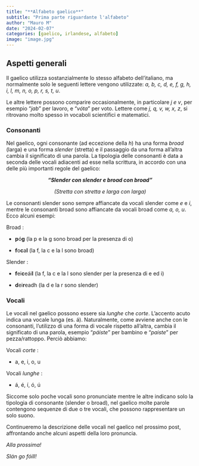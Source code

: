 ```yaml
---
title: "**Alfabeto gaelico**"
subtitle: "Prima parte riguardante l'alfabeto"
author: "Mauro M"
date: "2024-02-07"
categories: [gaelico, irlandese, alfabeto]
image: "image.jpg"
---
```


## Aspetti generali

Il gaelico utilizza sostanzialmente lo stesso alfabeto dell'italiano, ma normalmente solo le seguenti lettere vengono utilizzate: *a, b, c, d, e, f, g, h, i, l, m, n, o, p, r, s, t, u*.

Le altre lettere possono comparire occasionalmente, in particolare *j e v*, per esempio "*jab*" per lavoro, e "*vóta*" per voto. Lettere come *j, q, v, w, x, z*, si ritrovano molto spesso in vocaboli scientifici e matematici.

### Consonanti

Nel gaelico, ogni consonante (ad eccezione della *h*) ha una forma *broad* (larga) e una forma *slender* (stretta) e il passaggio da una forma all'altra cambia il significato di una parola. La tipologia delle consonanti è data a seconda delle vocali adiacenti ad esse nella scrittura, in accordo con una delle più importanti regole del gaelico:

::: {style="text-align: center"}
***"Slender con slender e broad con broad"***

*(Stretta con stretta e larga con larga)*
:::

Le consonanti slender sono sempre affiancate da vocali slender come *e* e *i*, mentre le consonanti broad sono affiancate da vocali broad come *a, o, u*. Ecco alcuni esempi:

Broad :

-   **p**ó**g** (la p e la g sono broad per la presenza di o)

-   **f**o**c**a**l** (la f, la c e la l sono broad)

Slender :

-   **f**ei**c**eái**l** (la f, la c e la l sono slender per la presenza di e ed i)

-   **d**ei**r**eadh (la d e la r sono slender)

### Vocali

Le vocali nel gaelico possono essere sia *lunghe* che *corte*. L'accento acuto indica una vocale lunga (es. á). Naturalmente, come avviene anche con le consonanti, l'utilizzo di una forma di vocale rispetto all'altra, cambia il significato di una parola, esempio "*páiste*" per bambino e "*paiste*" per pezza/rattoppo. Perciò abbiamo:

Vocali *corte* :

-   a, e, i, o, u

Vocali *lunghe* :

-   á, é, í, ó, ú

Siccome solo poche vocali sono pronunciate mentre le altre indicano solo la tipologia di consonante (slender o broad), nel gaelico molte parole contengono sequenze di due o tre vocali, che possono rappresentare un solo suono.

Continueremo la descrizione delle vocali nel gaelico nel prossimo post, affrontando anche alcuni aspetti della loro pronuncia.

*Alla prossima!*

*Slán go fóill!*
